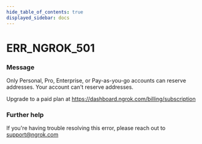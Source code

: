 ```yaml
---
hide_table_of_contents: true
displayed_sidebar: docs
---
```



# ERR_NGROK_501

### Message

Only Personal, Pro, Enterprise, or Pay-as-you-go accounts can reserve addresses.
Your account can't reserve addresses.

Upgrade to a paid plan at https://dashboard.ngrok.com/billing/subscription

<ErrorDetails error="err_ngrok_501" />

### Further help

If you're having trouble resolving this error, please reach out to [support@ngrok.com](mailto:support@ngrok.com?subject=Help%20with%20ERR_NGROK_501)

